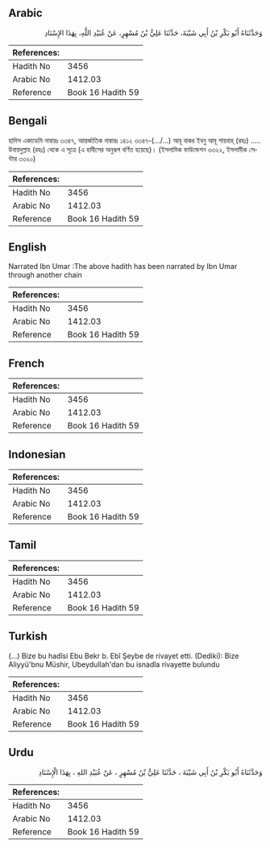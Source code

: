 ## Arabic


<div dir="rtl" lang="ar" style={{fontSize:'larger',backgroundColor:'#f8f9fa',padding:20}}>
وَحَدَّثَنَاهُ أَبُو بَكْرِ بْنُ أَبِي شَيْبَةَ، حَدَّثَنَا عَلِيُّ بْنُ مُسْهِرٍ، عَنْ عُبَيْدِ اللَّهِ، بِهَذَا الإِسْنَادِ
</div>
<div style={{backgroundColor:'#f8f9fa',padding:20, marginBottom: 10}}><table> <thead> <tr> <th>References:</th> <th></th> </tr> </thead> <tbody><tr><td>Hadith No</td><td>3456</td></tr><tr><td>Arabic No</td><td>1412.03</td></tr><tr><td>Reference</td><td>Book 16 Hadith 59</td></tr></tbody></table></div>

## Bengali


<div dir="ltr" lang="bn" style={{fontSize:'larger',backgroundColor:'#f8f9fa',padding:20}}>
হাদিস একাডেমি নাম্বারঃ ৩৩৪৭, আন্তর্জাতিক নাম্বারঃ ১৪১২ ৩৩৪৭-(.../...) আবূ বাকর ইবনু আবূ শায়বাহ্ (রহঃ) ..... উবায়দুল্লাহ (রহঃ) থেকে এ সূত্রে (এ হাদীসের অনুরূপ বর্ণিত হয়েছে)। (ইসলামিক ফাউন্ডেশন ৩৩২২, ইসলামীক সেন্টার ৩৩২০)
</div>
<div style={{backgroundColor:'#f8f9fa',padding:20, marginBottom: 10}}><table> <thead> <tr> <th>References:</th> <th></th> </tr> </thead> <tbody><tr><td>Hadith No</td><td>3456</td></tr><tr><td>Arabic No</td><td>1412.03</td></tr><tr><td>Reference</td><td>Book 16 Hadith 59</td></tr></tbody></table></div>

## English


<div dir="ltr" lang="en" style={{fontSize:'larger',backgroundColor:'#f8f9fa',padding:20}}>
Narrated Ibn Umar :The above hadith has been narrated by Ibn Umar through another chain
</div>
<div style={{backgroundColor:'#f8f9fa',padding:20, marginBottom: 10}}><table> <thead> <tr> <th>References:</th> <th></th> </tr> </thead> <tbody><tr><td>Hadith No</td><td>3456</td></tr><tr><td>Arabic No</td><td>1412.03</td></tr><tr><td>Reference</td><td>Book 16 Hadith 59</td></tr></tbody></table></div>

## French


<div dir="ltr" lang="fr" style={{fontSize:'larger',backgroundColor:'#f8f9fa',padding:20}}>

</div>
<div style={{backgroundColor:'#f8f9fa',padding:20, marginBottom: 10}}><table> <thead> <tr> <th>References:</th> <th></th> </tr> </thead> <tbody><tr><td>Hadith No</td><td>3456</td></tr><tr><td>Arabic No</td><td>1412.03</td></tr><tr><td>Reference</td><td>Book 16 Hadith 59</td></tr></tbody></table></div>

## Indonesian


<div dir="ltr" lang="id" style={{fontSize:'larger',backgroundColor:'#f8f9fa',padding:20}}>

</div>
<div style={{backgroundColor:'#f8f9fa',padding:20, marginBottom: 10}}><table> <thead> <tr> <th>References:</th> <th></th> </tr> </thead> <tbody><tr><td>Hadith No</td><td>3456</td></tr><tr><td>Arabic No</td><td>1412.03</td></tr><tr><td>Reference</td><td>Book 16 Hadith 59</td></tr></tbody></table></div>

## Tamil


<div dir="ltr" lang="ta" style={{fontSize:'larger',backgroundColor:'#f8f9fa',padding:20}}>

</div>
<div style={{backgroundColor:'#f8f9fa',padding:20, marginBottom: 10}}><table> <thead> <tr> <th>References:</th> <th></th> </tr> </thead> <tbody><tr><td>Hadith No</td><td>3456</td></tr><tr><td>Arabic No</td><td>1412.03</td></tr><tr><td>Reference</td><td>Book 16 Hadith 59</td></tr></tbody></table></div>

## Turkish


<div dir="ltr" lang="tr" style={{fontSize:'larger',backgroundColor:'#f8f9fa',padding:20}}>
(…) Bize bu hadîsi Ebu Bekr b. Ebî Şeybe de rivayet etti. (Dediki): Bize Aliyyü'bnu Müshir, Ubeydullah'dan bu isnadla rivayette bulundu
</div>
<div style={{backgroundColor:'#f8f9fa',padding:20, marginBottom: 10}}><table> <thead> <tr> <th>References:</th> <th></th> </tr> </thead> <tbody><tr><td>Hadith No</td><td>3456</td></tr><tr><td>Arabic No</td><td>1412.03</td></tr><tr><td>Reference</td><td>Book 16 Hadith 59</td></tr></tbody></table></div>

## Urdu


<div dir="rtl" lang="ur" style={{fontSize:'larger',backgroundColor:'#f8f9fa',padding:20}}>
وَحَدَّثَنَاهُ أَبُو بَكْرِ بْنُ أَبِي شَيْبَةَ ، حَدَّثَنَا عَلِيُّ بْنُ مُسْهِرٍ ، عَنْ عُبَيْدِ اللهِ ، بِهَذَا الْإِسْنَادِ
</div>
<div style={{backgroundColor:'#f8f9fa',padding:20, marginBottom: 10}}><table> <thead> <tr> <th>References:</th> <th></th> </tr> </thead> <tbody><tr><td>Hadith No</td><td>3456</td></tr><tr><td>Arabic No</td><td>1412.03</td></tr><tr><td>Reference</td><td>Book 16 Hadith 59</td></tr></tbody></table></div>